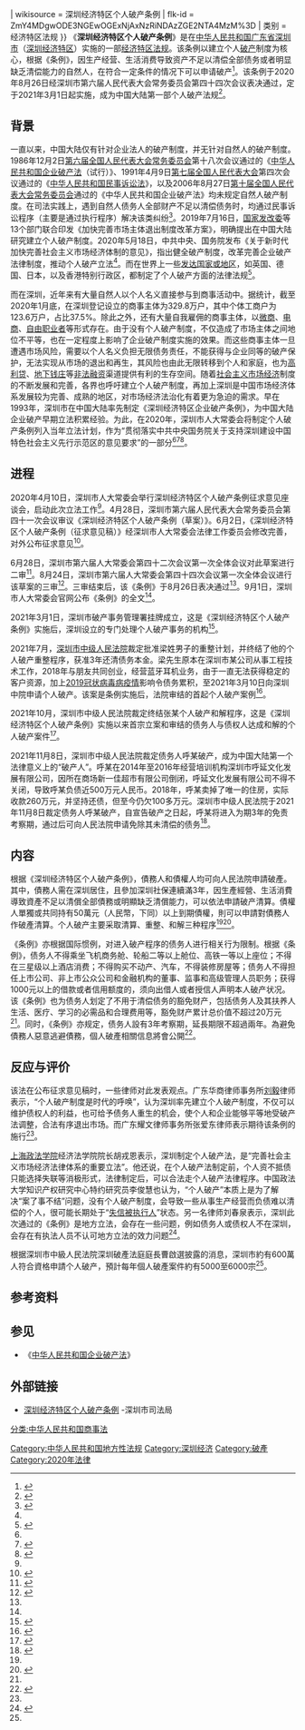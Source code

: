 {{Infobox PRC legislation
| 名称 = 深圳经济特区个人破产条例
| 提案机关 = [[深圳市人民代表大会常务委员会|深圳市人民代表大会常务委员会]]监察和司法工作委员会
| 公布日期 = 2020年8月31日
| 施行日期 = 2021年3月1日
| 一审 = 2020年4月28日
| 征求1 = 2020年6月2日
| 二审 = 2020年6月28日
| 三审 = 2020年8月24日
| 人大常委会通过日期 = 2020年8月26日
| 人大公布 = 2020年8月31日
| 公布命令 = 《深圳市第六届人民代表大会常务委员会公告》第208号
| 公布者 = 深圳市第六届人民代表大会常务委员会
| 议会届次 = 深圳市第六届人民代表大会常务委员会第四十四次会议
| 现状 = {{#ifexpr:{{CURRENTTIMESTAMP}}<20210301080000|未生效|施行中}}
|  wikisource  =  深圳经济特区个人破产条例<!--  该法律在维基文库的文本  -->
| flk-id = ZmY4MDgwODE3NGEwOGExNjAxNzRiNDAzZGE2NTA4MzM%3D
| 类别 = 经济特区法规
}}
《'''深圳经济特区个人破产条例'''》是在[[中华人民共和国|中华人民共和国]][[广东省|广东省]][[深圳市|深圳市]]（[[深圳经济特区|深圳经济特区]]）实施的一部[[中華人民共和國法律#经济特区法规|经济特区法规]]。该条例以建立个人[[破产|破产]]制度为核心，根据《条例》，因生产经营、生活消费导致资产不足以清偿全部债务或者明显缺乏清偿能力的自然人，在符合一定条件的情况下可以申请破产<ref name="xhw">{{cite news |author1=毛一竹 |author2=陈宇轩 |title=深圳拟先行先试 个人破产制度将带来哪些变化？ |url=http://www.xinhuanet.com/fortune/2020-06/03/c_1126070541.htm |accessdate=2020-09-05 |work=新华网 |date=2020-06-03 |archive-date=2020-08-09 |archive-url=https://web.archive.org/web/20200809193350/http://www.xinhuanet.com/fortune/2020-06/03/c_1126070541.htm |dead-url=no }}</ref>。该条例于2020年8月26日经深圳市第六届人民代表大会常务委员会第四十四次会议表决通过，定于2021年3月1日起实施，成为中国大陆第一部个人破产法规<ref name=pass>{{cite news |title=《深圳经济特区个人破产条例》拟于明年3月起实施 |url=http://www.chinanews.com/gn/2020/08-27/9275434.shtml |accessdate=2020-09-05 |work=中新网客户端 |date=2020-08-27 |archive-date=2021-03-24 |archive-url=https://web.archive.org/web/20210324065119/http://www.chinanews.com/gn/2020/08-27/9275434.shtml |dead-url=no }}</ref>。

==背景==
一直以来，中国大陆仅有针对企业法人的破产制度，并无针对自然人的破产制度。1986年12月2日[[第六届全国人民代表大会常务委员会|第六届全国人民代表大会常务委员会]]第十八次会议通过的《[[中华人民共和国企业破产法|中华人民共和国企业破产法]]（试行）》、1991年4月9日[[第七届全国人民代表大会|第七届全国人民代表大会]]第四次会议通过的《[[中华人民共和国民事诉讼法|中华人民共和国民事诉讼法]]》，以及2006年8月27日[[第十届全国人民代表大会常务委员会|第十届全国人民代表大会常务委员会]]通过的《中华人民共和国企业破产法》均未规定自然人破产制度。在司法实践上，遇到自然人债务人全部财产不足以清偿债务时，均通过民事诉讼程序（主要是通过执行程序）解决该类纠纷<ref>{{cite news |author1=李丰安 |title=自然人破产：一个值得商榷的话题 |url=https://www.chinacourt.org/article/detail/2012/11/id/796325.shtml |accessdate=2020-09-05 |work=中国法院网 |date=2012-11-30 |archive-date=2012-12-01 |archive-url=https://web.archive.org/web/20121201224531/http://www.chinacourt.org/article/detail/2012/11/id/796325.shtml |dead-url=no }}</ref>。2019年7月16日，[[国家发改委|国家发改委]]等13个部门联合印发《加快完善市场主体退出制度改革方案》，明确提出在中国大陆研究建立个人破产制度。2020年5月18日，中共中央、国务院发布《关于新时代加快完善社会主义市场经济体制的意见》，指出健全破产制度，改革完善企业破产法律制度，推动个人破产立法<ref name=yicai/>。而在世界上一些[[发达国家|发达国家或地区]]，如英国、德国、日本，以及香港特别行政区，都制定了个人破产方面的法律法规<ref name=zl>{{cite news |author1=张玲 |title=张玲说法｜个人破产制度深圳“破冰” 7位深圳律师怎么看 |url=https://www.sznews.com/news/content/2020-06/08/content_23229476.htm |accessdate=2020-09-06 |work=深圳新闻网 |date=2020-06-08}}</ref>。

而在深圳，近年来有大量自然人以个人名义直接参与到商事活动中。据统计，截至2020年1月底，在深圳登记设立的商事主体为329.8万户，其中个体工商户为123.6万户，占比37.5%。除此之外，还有大量自我雇佣的商事主体，以[[微商_(電子商務模式)|微商]]、[[电商|电商]]、[[自由职业者|自由职业者]]等形式存在。由于没有个人破产制度，不仅造成了市场主体之间地位不平等，也在一定程度上影响了企业破产制度实施的效果。而这些商事主体一旦遭遇市场风险，需要以个人名义负担无限债务责任，不能获得与企业同等的破产保护，无法实现从市场的退出和再生，其风险也由此无限转移到个人和家庭，也为[[高利贷|高利贷]]、[[地下钱庄|地下钱庄]]等[[非法融资|非法融资]]渠道提供有利的生存空间。随着[[社会主义市场经济|社会主义市场经济]]制度的不断发展和完善，各界也呼吁建立个人破产制度，再加上深圳是中国市场经济体系发展较为完善、成熟的地区，对市场经济法治化有着更为急迫的需求。早在1993年，深圳市在中国大陆率先制定《深圳经济特区企业破产条例》，为中国大陆企业破产早期立法积累经验。为此，在2020年，深圳市人大常委会将制定个人破产条例列入当年立法计划，作为“贯彻落实中共中央国务院关于支持深圳建设中国特色社会主义先行示范区的意见要求”的一部分<ref name="xhw"/><ref name=qidong>{{cite news |author1=李舒瑜 |title=深圳市人大常委会启动个人破产制度立法 |url=http://gd.people.com.cn/n2/2020/0411/c123932-33941647.html |accessdate=2020-09-05 |work=深圳特区报 |date=2020-04-11}}</ref><ref name=tqbss>{{cite news |author1=李舒瑜 |title=《深圳经济特区个人破产条例》明年3月起实施 |url=http://sz.people.com.cn/n2/2020/0902/c202846-34266215.html |accessdate=2020-09-05 |work=深圳特区报 |date=2020-09-02}}</ref>。

==进程==
2020年4月10日，深圳市人大常委会举行深圳经济特区个人破产条例征求意见座谈会，启动此次立法工作<ref name=qidong/>。4月28日，深圳市第六届人民代表大会常务委员会第四十一次会议审议《深圳经济特区个人破产条例（草案）》。6月2日，《深圳经济特区个人破产条例（征求意见稿）》经深圳市人大常委会法律工作委员会修改完善，对外公布征求意见<ref>{{cite news |title=关于《深圳经济特区个人破产条例（征求意见稿）》公开征求意见的公告 |url=http://www.szrd.gov.cn/szrd_zyfb/szrd_zyfb_tzgg/202006/t20200602_19246539.htm |accessdate=2020-09-05 |work=深圳市人大常委会办公厅 |date=2020-06-02 |archive-date=2021-01-21 |archive-url=https://web.archive.org/web/20210121211004/http://www.szrd.gov.cn/szrd_zyfb/szrd_zyfb_tzgg/202006/t20200602_19246539.htm |dead-url=no }}</ref>。

6月28日，深圳市第六届人大常委会第四十二次会议第一次全体会议对此草案进行二审<ref>{{cite news |title=市六届人大常委会第四十二次会议开幕 城市更新条例草案提请审议 |url=http://qh.sz.gov.cn/sygnan/qhzx/dtzx/content/post_7828904.html |accessdate=2020-09-05 |work=深圳商报 |date=2020-06-29 |archive-date=2021-03-08 |archive-url=https://web.archive.org/web/20210308004656/http://qh.sz.gov.cn/sygnan/qhzx/dtzx/content/post_7828904.html |dead-url=no }}</ref>。8月24日，深圳市第六届人大常委会第四十四次会议第一次全体会议进行该草案的三审<ref>{{cite news |title=深圳经济特区个人破产条例提请三审 |url=http://finance.eastmoney.com/a/202008251605969256.html |accessdate=2020-09-05 |work=深圳商报 |date=2020-08-25}}</ref>。三审结束后，该《条例》于8月26日表决通过<ref name=pass/>。9月1日，深圳市人大常委会官网公布《条例》的全文<ref name=tqbss/>。

2021年3月1日，深圳市破产事务管理署挂牌成立，这是《深圳经济特区个人破产条例》实施后，深圳设立的专门处理个人破产事务的机构<ref>{{cite news |title=深圳个人破产条例正式实施 全国首家个人破产事务管理机构挂牌 |url=http://www.gd.gov.cn/gdywdt/dsdt/content/post_3232972.html |accessdate=2021-03-02 |work=南方日报网络版 |date=2021-03-02 |archive-date=2021-04-20 |archive-url=https://web.archive.org/web/20210420202903/http://www.gd.gov.cn/gdywdt/dsdt/content/post_3232972.html |dead-url=no }}</ref>。

2021年7月，[[深圳市中级人民法院|深圳市中级人民法院]]裁定批准梁姓男子的重整计划，并终结了他的个人破产重整程序，获准3年还清债务本金。梁先生原本在深圳市某公司从事工程技术工作，2018年与朋友共同创业，经营蓝牙耳机业务，由于一直无法获得稳定的客户资源，加上[[2019冠状病毒病疫情|2019冠状病毒病疫情]]影响令债务累积，至2021年3月10日向深圳中院申请个人破产。该案是条例实施后，法院审结的首起个人破产案例<ref>{{cite news |author1=孙莹 |title=全国个人破产首案在深圳落槌 “诚实而不幸的债务人”获准3年还清债务本金 |url=http://china.cnr.cn/xwwgf/20210720/t20210720_525539594.shtml |accessdate=2021-07-21 |work=央广网 |date=2021-07-20}}</ref>。

2021年10月，深圳市中级人民法院裁定终结张某个人破产和解程序，这是《深圳经济特区个人破产条例》实施以来首宗立案和审结的债务人与债权人达成和解的个人破产案件<ref>{{cite news |author1=刘友婷 |title=深圳审结首宗个人破产和解案 |url=http://www.workercn.cn/34055/202110/28/211028050521301.shtml |accessdate=2021-11-01 |work=中工网-工人日报 |date=2021-10-28 |archive-date=2021-11-01 |archive-url=https://web.archive.org/web/20211101162702/http://www.workercn.cn/34055/202110/28/211028050521301.shtml |dead-url=no }}</ref>。

2021年11月8日，深圳市中级人民法院裁定债务人呼某破产，成为中国大陆第一个法律意义上的“破产人”。呼某在2014年至2016年经营培训机构深圳市呼延文化发展有限公司，因所在商场新一佳超市有限公司倒闭，呼延文化发展有限公司不得不关闭，导致呼某负债近500万元人民币。2018年，呼某卖掉了唯一的住房，实际收款260万元，并坚持还债，但至今仍欠100多万元。深圳市中级人民法院于2021年11月8日裁定债务人呼某破产，自宣告破产之日起，呼某将进入为期3年的免责考察期，通过后可向人民法院申请免除其未清偿的债务<ref>{{cite news |author1=唐燕飞 |title=全国首个“破产人”产生 深圳裁定首宗个人破产清算案 |url=https://news.cnstock.com/news,yw-202111-4780204.htm |accessdate=2021-11-10 |work=上海证券报 |date=2021-11-10 |archive-date=2021-12-14 |archive-url=https://web.archive.org/web/20211214125317/https://news.cnstock.com/news,yw-202111-4780204.htm |dead-url=no }}</ref>。

==内容==
根据《深圳经济特区个人破产条例》，債務人和債權人均可向人民法院申請破產。其中，債務人需在深圳居住，且參加深圳社保連續滿3年，因生產經營、生活消費導致資產不足以清償全部債務或明顯缺乏清償能力，可以依法申請破产清算。債權人單獨或共同持有50萬元（人民幣，下同）以上到期債權，則可以申請對債務人作破產清算。个人破产主要采取清算、重整、和解三种程序<ref name=tqbss/><ref name=oncc>{{cite news |title=深圳個人破產條例明年實施 600萬人合資格申請 |url=https://hk.on.cc/hk/bkn/cnt/cnnews/20200902/bkn-20200902150206465-0902_00952_001.html |accessdate=2020-09-05 |work=on.cc東網 |date=2020-09-02 |language=zh-hk}}</ref>。

《条例》亦根据国际惯例，对进入破产程序的债务人进行相关行为限制。根据《条例》，债务人不得乘坐飞机商务舱、轮船二等以上舱位、高铁一等以上座位；不得在三星级以上酒店消费；不得购买不动产、汽车，不得装修房屋等；债务人不得担任上市公司、非上市公众公司和金融机构的董事、监事和高级管理人员职务；获得1000元以上的借款或者信用额度的，须向出借人或者授信人声明本人破产状况。该《条例》也为债务人划定了不用于清偿债务的豁免财产，包括债务人及其扶养人生活、医疗、学习的必需品和合理费用等，豁免财产累计总价值不超过20万元<ref name=tqbss/>。同时，《条例》亦规定，债务人設有3年考察期，延長期限不超過兩年。為避免債務人惡意逃避債務，個人破產相關信息將會公開<ref>{{cite news |title=深圳個人破產條例明年實施 當局稱有關制度長期缺失 |url=https://news.rthk.hk/rthk/ch/component/k2/1547414-20200902.htm |accessdate=2020-09-06 |work=香港电台 |date=2020-09-02 |language=zh-hk |archive-date=2020-09-04 |archive-url=https://web.archive.org/web/20200904135659/https://news.rthk.hk/rthk/ch/component/k2/1547414-20200902.htm |dead-url=no }}</ref>。

==反应与评价==
该法在公布征求意见稿时，一些律师对此发表观点。广东华商律师事务所[[刘毅|刘毅]]律师表示，“个人破产制度是时代的呼唤”，认为深圳率先建立个人破产制度，不仅可以维护债权人的利益，也可给予债务人重生的机会，使个人和企业能够平等地受破产法调整，合法有序退出市场。而广东耀文律师事务所张爱东律师表示期待该条例的施行<ref name=zl/>。

[[上海政法学院|上海政法学院]]经济法学院院长胡戎恩表示，深圳制定个人破产法，是“完善社会主义市场经济法律体系的重要立法”。他还说，在个人破产法制定前，个人资不抵债只能选择失联等消极形式，法律制定后，可以合法走个人破产法律程序。中国政法大学知识产权研究中心特约研究员李俊慧也认为，“个人破产”本质上是为了解决“案了事不结”问题，没有个人破产制度，会导致一些从事生产经营而负债难以清偿的个人，很可能长期处于“[[失信被执行人|失信被执行人]]”状态。另一名律师刘春泉表示，深圳此次通过的《条例》是地方立法，会存在一些问题，例如债务人或债权人不在深圳，会存在有执法人员不认可地方立法的效力问题<ref name=yicai>{{cite news |title=个人破产法来了 哪些人可申请？是否会纵容“老赖”？ |url=https://finance.sina.com.cn/china/gncj/2020-06-03/doc-iirczymk5074332.shtml |accessdate=2020-09-06 |work=第一财经 |date=2020-06-03 |archive-date=2020-06-18 |archive-url=https://web.archive.org/web/20200618190313/https://finance.sina.com.cn/china/gncj/2020-06-03/doc-iirczymk5074332.shtml |dead-url=no }}</ref>。

根据深圳市中級人民法院深圳破產法庭庭長曹啟選披露的消息，深圳市約有600萬人符合資格申請个人破产，預計每年個人破產案件約有5000至6000宗<ref name=oncc/>。

==参考资料==
{{reflist|2}}

==参见==
*《[[中华人民共和国企业破产法|中华人民共和国企业破产法]]》

==外部链接==
*[http://sf.sz.gov.cn/xxgk/xxgkml/zcfg/content/post_8586018.html 深圳经济特区个人破产条例] {{Wayback|url=http://sf.sz.gov.cn/xxgk/xxgkml/zcfg/content/post_8586018.html |date=20211117073347 }}-深圳市司法局

[[Category:中华人民共和国地方性法规|Category:中华人民共和国地方性法规]]
[[分类:中华人民共和国商事法|分类:中华人民共和国商事法]]
[[Category:深圳经济|Category:深圳经济]]
[[Category:破產|Category:破產]]
[[Category:2020年法律|Category:2020年法律]]